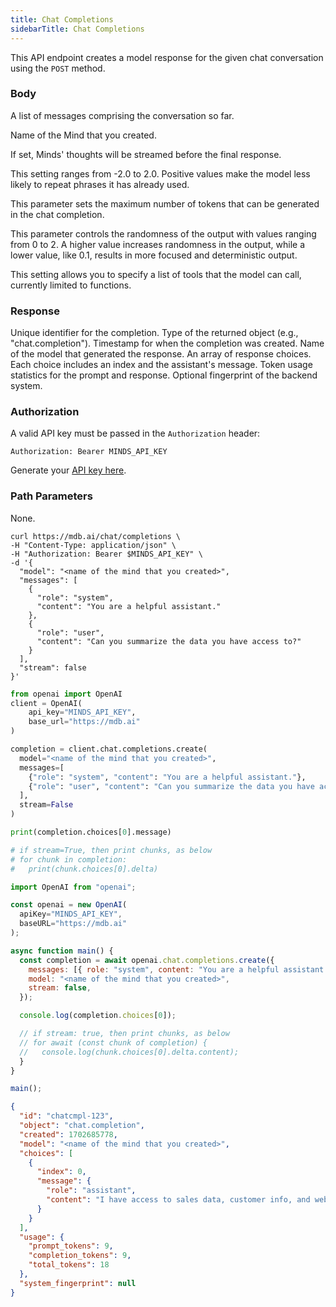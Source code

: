 ```yaml
---
title: Chat Completions
sidebarTitle: Chat Completions
---
```


This API endpoint creates a model response for the given chat conversation using the `POST` method.

### Body

<ParamField body='messages' type='array' required>

A list of messages comprising the conversation so far.

</ParamField>

<ParamField body='model' type='string' required>

Name of the Mind that you created.

</ParamField>

<ParamField body='stream' type='boolean'>

If set, Minds' thoughts will be streamed before the final response.

</ParamField>

<ParamField body='frequency_penalty' type='number'>

This setting ranges from -2.0 to 2.0. Positive values make the model less likely to repeat phrases it has already used.

</ParamField>

<ParamField body='max_tokens' type='integer'>

This parameter sets the maximum number of tokens that can be generated in the chat completion.

</ParamField>

<ParamField body='temperature' type='number'>

This parameter controls the randomness of the output with values ranging from 0 to 2. A higher value increases randomness in the output, while a lower value, like 0.1, results in more focused and deterministic output.

</ParamField>

<ParamField body='tools' type='array'>

This setting allows you to specify a list of tools that the model can call, currently limited to functions.

</ParamField>

### Response

<ResponseField name="id" type="string" required>  
Unique identifier for the completion.
</ResponseField>

<ResponseField name="object" type="string" required>  
Type of the returned object (e.g., "chat.completion").
</ResponseField>

<ResponseField name="created" type="integer" required>  
Timestamp for when the completion was created.
</ResponseField>

<ResponseField name="model" type="string" required>  
Name of the model that generated the response.
</ResponseField>

<ResponseField name="choices" type="array" required>  
An array of response choices. Each choice includes an index and the assistant's message.
</ResponseField>

<ResponseField name="usage" type="object">  
Token usage statistics for the prompt and response.
</ResponseField>

<ResponseField name="system_fingerprint" type="string">  
Optional fingerprint of the backend system.
</ResponseField>

### Authorization

A valid API key must be passed in the `Authorization` header:

```
Authorization: Bearer MINDS_API_KEY
```

Generate your [API key here](https://mdb.ai/apiKeys).

### Path Parameters

None.

<RequestExample>

```shell Shell
curl https://mdb.ai/chat/completions \
-H "Content-Type: application/json" \
-H "Authorization: Bearer $MINDS_API_KEY" \
-d '{
  "model": "<name of the mind that you created>",
  "messages": [
    {
      "role": "system",
      "content": "You are a helpful assistant."
    },
    {
      "role": "user",
      "content": "Can you summarize the data you have access to?"
    }
  ],
  "stream": false
}'
```

```python Python
from openai import OpenAI
client = OpenAI(
    api_key="MINDS_API_KEY",
    base_url="https://mdb.ai"
)

completion = client.chat.completions.create(
  model="<name of the mind that you created>",
  messages=[
    {"role": "system", "content": "You are a helpful assistant."},
    {"role": "user", "content": "Can you summarize the data you have access to?"}
  ],
  stream=False
)

print(completion.choices[0].message)

# if stream=True, then print chunks, as below
# for chunk in completion:
#   print(chunk.choices[0].delta)
```

```js Node
import OpenAI from "openai";

const openai = new OpenAI(
  apiKey="MINDS_API_KEY",
  baseURL="https://mdb.ai"
);

async function main() {
  const completion = await openai.chat.completions.create({
    messages: [{ role: "system", content: "You are a helpful assistant." }],
    model: "<name of the mind that you created>",
    stream: false,
  });

  console.log(completion.choices[0]);

  // if stream: true, then print chunks, as below
  // for await (const chunk of completion) {
  //   console.log(chunk.choices[0].delta.content);
  }
}

main();
```

</RequestExample>

<ResponseExample>

```json Response
{
  "id": "chatcmpl-123",
  "object": "chat.completion",
  "created": 1702685778,
  "model": "<name of the mind that you created>",
  "choices": [
    {
      "index": 0,
      "message": {
        "role": "assistant",
        "content": "I have access to sales data, customer info, and website analytics. Let me know if you need details!"
      }
    }
  ],
  "usage": {
    "prompt_tokens": 9,
    "completion_tokens": 9,
    "total_tokens": 18
  },
  "system_fingerprint": null
}
```

</ResponseExample>
